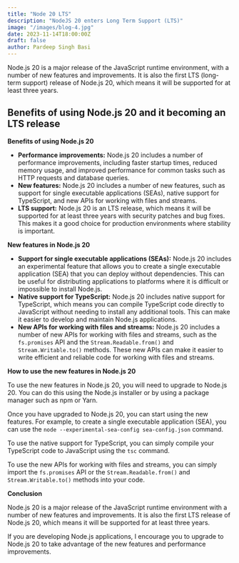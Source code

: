 ```yaml
---
title: "Node 20 LTS"
description: "NodeJS 20 enters Long Term Support (LTS)"
image: "/images/blog-4.jpg"
date: 2023-11-14T18:00:00Z
draft: false
author: Pardeep Singh Basi
---
```


Node.js 20 is a major release of the JavaScript runtime environment, with a number of new features and improvements. It is also the first LTS (long-term support) release of Node.js 20, which means it will be supported for at least three years.

## Benefits of using Node.js 20 and it becoming an LTS release

**Benefits of using Node.js 20**

* **Performance improvements:** Node.js 20 includes a number of performance improvements, including faster startup times, reduced memory usage, and improved performance for common tasks such as HTTP requests and database queries.
* **New features:** Node.js 20 includes a number of new features, such as support for single executable applications (SEAs), native support for TypeScript, and new APIs for working with files and streams.
* **LTS support:** Node.js 20 is an LTS release, which means it will be supported for at least three years with security patches and bug fixes. This makes it a good choice for production environments where stability is important.

**New features in Node.js 20**

* **Support for single executable applications (SEAs):** Node.js 20 includes an experimental feature that allows you to create a single executable application (SEA) that you can deploy without dependencies. This can be useful for distributing applications to platforms where it is difficult or impossible to install Node.js.
* **Native support for TypeScript:** Node.js 20 includes native support for TypeScript, which means you can compile TypeScript code directly to JavaScript without needing to install any additional tools. This can make it easier to develop and maintain Node.js applications.
* **New APIs for working with files and streams:** Node.js 20 includes a number of new APIs for working with files and streams, such as the `fs.promises` API and the `Stream.Readable.from()` and `Stream.Writable.to()` methods. These new APIs can make it easier to write efficient and reliable code for working with files and streams.

**How to use the new features in Node.js 20**

To use the new features in Node.js 20, you will need to upgrade to Node.js 20. You can do this using the Node.js installer or by using a package manager such as npm or Yarn.

Once you have upgraded to Node.js 20, you can start using the new features. For example, to create a single executable application (SEA), you can use the `node --experimental-sea-config sea-config.json` command.

To use the native support for TypeScript, you can simply compile your TypeScript code to JavaScript using the `tsc` command.

To use the new APIs for working with files and streams, you can simply import the `fs.promises` API or the `Stream.Readable.from()` and `Stream.Writable.to()` methods into your code.

**Conclusion**

Node.js 20 is a major release of the JavaScript runtime environment with a number of new features and improvements. It is also the first LTS release of Node.js 20, which means it will be supported for at least three years.

If you are developing Node.js applications, I encourage you to upgrade to Node.js 20 to take advantage of the new features and performance improvements.
